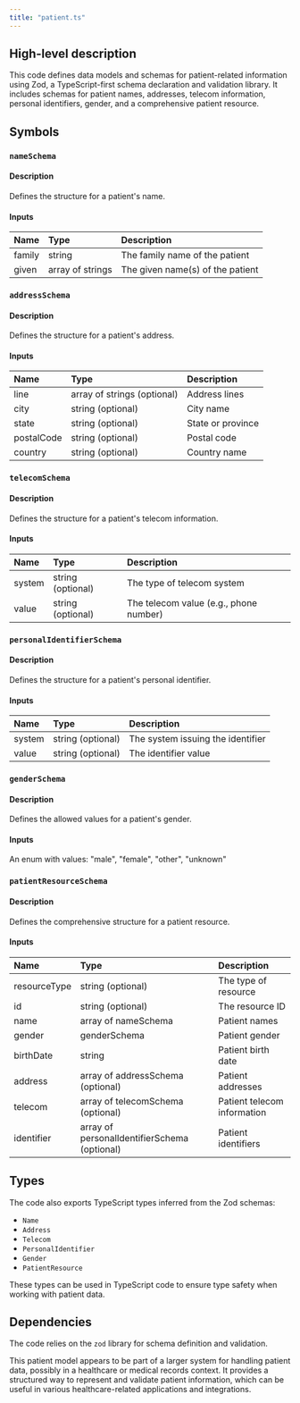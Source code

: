 ```yaml
---
title: "patient.ts"
---
```


## High-level description
This code defines data models and schemas for patient-related information using Zod, a TypeScript-first schema declaration and validation library. It includes schemas for patient names, addresses, telecom information, personal identifiers, gender, and a comprehensive patient resource.

## Symbols

### `nameSchema`
#### Description
Defines the structure for a patient's name.

#### Inputs
| Name | Type | Description |
|:-----|:-----|:------------|
| family | string | The family name of the patient |
| given | array of strings | The given name(s) of the patient |

### `addressSchema`
#### Description
Defines the structure for a patient's address.

#### Inputs
| Name | Type | Description |
|:-----|:-----|:------------|
| line | array of strings (optional) | Address lines |
| city | string (optional) | City name |
| state | string (optional) | State or province |
| postalCode | string (optional) | Postal code |
| country | string (optional) | Country name |

### `telecomSchema`
#### Description
Defines the structure for a patient's telecom information.

#### Inputs
| Name | Type | Description |
|:-----|:-----|:------------|
| system | string (optional) | The type of telecom system |
| value | string (optional) | The telecom value (e.g., phone number) |

### `personalIdentifierSchema`
#### Description
Defines the structure for a patient's personal identifier.

#### Inputs
| Name | Type | Description |
|:-----|:-----|:------------|
| system | string (optional) | The system issuing the identifier |
| value | string (optional) | The identifier value |

### `genderSchema`
#### Description
Defines the allowed values for a patient's gender.

#### Inputs
An enum with values: "male", "female", "other", "unknown"

### `patientResourceSchema`
#### Description
Defines the comprehensive structure for a patient resource.

#### Inputs
| Name | Type | Description |
|:-----|:-----|:------------|
| resourceType | string (optional) | The type of resource |
| id | string (optional) | The resource ID |
| name | array of nameSchema | Patient names |
| gender | genderSchema | Patient gender |
| birthDate | string | Patient birth date |
| address | array of addressSchema (optional) | Patient addresses |
| telecom | array of telecomSchema (optional) | Patient telecom information |
| identifier | array of personalIdentifierSchema (optional) | Patient identifiers |

## Types
The code also exports TypeScript types inferred from the Zod schemas:
- `Name`
- `Address`
- `Telecom`
- `PersonalIdentifier`
- `Gender`
- `PatientResource`

These types can be used in TypeScript code to ensure type safety when working with patient data.

## Dependencies
The code relies on the `zod` library for schema definition and validation.

This patient model appears to be part of a larger system for handling patient data, possibly in a healthcare or medical records context. It provides a structured way to represent and validate patient information, which can be useful in various healthcare-related applications and integrations.